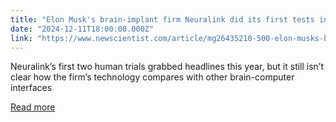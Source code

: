```yaml
---
title: "Elon Musk's brain-implant firm Neuralink did its first tests in 2024"
date: "2024-12-11T18:00:00.000Z"
link: "https://www.newscientist.com/article/mg26435210-500-elon-musks-brain-implant-firm-neuralink-did-its-first-tests-in-2024/?utm_campaign=RSS%7CNSNS&utm_source=NSNS&utm_medium=RSS&utm_content=technology"
---
```


Neuralink’s first two human trials grabbed headlines this year, but it still isn’t clear how the firm’s technology compares with other brain-computer interfaces

[Read more](https://www.newscientist.com/article/mg26435210-500-elon-musks-brain-implant-firm-neuralink-did-its-first-tests-in-2024/?utm_campaign=RSS%7CNSNS&utm_source=NSNS&utm_medium=RSS&utm_content=technology)
